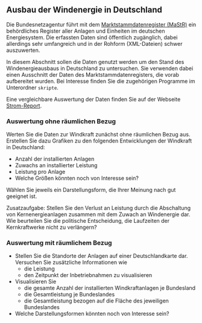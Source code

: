 ## Ausbau der Windenergie in Deutschland

Die Bundesnetzagentur führt mit dem [Marktstammdatenregister (MaStR)](https://www.marktstammdatenregister.de/MaStR) ein behördliches Register aller Anlagen und Einheiten im deutschen Energiesystem. Die erfassten Daten sind öffentlich zugänglich, dabei allerdings sehr umfangreich und in der Rohform (XML-Dateien) schwer auszuwerten.  

In diesem Abschnitt sollen die Daten genutzt werden um den Stand des Windenergieausbaus in Deutschland zu untersuchen. Sie verwenden dabei einen Ausschnitt der Daten des Marktstammdatenregisters, die vorab aufbereitet wurden. Bei Interesse finden Sie die zugehörigen Programme im Unterordner `skripte`.

Eine vergleichbare Auswertung der Daten finden Sie auf der Webseite [Strom-Report](https://strom-report.com/windenergie/).

### Auswertung ohne räumlichen Bezug

Werten Sie die Daten zur Windkraft zunächst ohne räumlichen Bezug aus. Erstellen Sie dazu Grafiken zu den folgenden Entwicklungen der Windkraft in Deutschland:

- Anzahl der installierten Anlagen 
- Zuwachs an installierter Leistung
- Leistung pro Anlage
- Welche Größen könnten noch von Interesse sein?

Wählen Sie jeweils ein Darstellungsform, die Ihrer Meinung nach gut geeignet ist.

Zusatzaufgabe: Stellen Sie den Verlust an Leistung durch die Abschaltung von Kernenergieanlagen zusammen mit dem Zuwach an Windenergie dar. Wie beurteilen Sie die politische Entscheidung, die Laufzeiten der Kernkraftwerke nicht zu verlängern?

### Auswertung mit räumlichem Bezug

- Stellen Sie die Standorte der Anlagen auf einer Deutschlandkarte dar. Versuchen Sie zusätzliche Informationen wie
  - die Leistung
  - den Zeitpunkt der Inbetriebnahmen
  zu visualisieren
- Visualisieren Sie
  - die gesamte Anzahl der installierten Windkraftanlagen je Bundesland
  - die Gesamtleistung je Bundeslandes
  - die Gesamtleistung bezogen auf die Fläche des jeweiligen Bundeslandes
- Welche Darstellungsformen könnten noch von Interesse sein?
